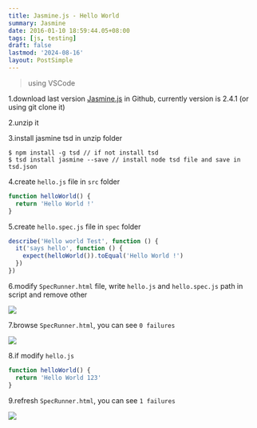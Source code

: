 ```yaml
---
title: Jasmine.js - Hello World
summary: Jasmine
date: 2016-01-10 18:59:44.05+08:00
tags: [js, testing]
draft: false
lastmod: '2024-08-16'
layout: PostSimple
---
```


> using VSCode

1.download last version [Jasmine.js](https://github.com/jasmine/jasmine/releases) in Github, currently version is 2.4.1 (or using git clone it)

2.unzip it

3.install jasmine tsd in unzip folder

```shell
$ npm install -g tsd // if not install tsd
$ tsd install jasmine --save // install node tsd file and save in tsd.json
```

4.create `hello.js` file in `src` folder

```js
function helloWorld() {
  return 'Hello World !'
}
```

5.create `hello.spec.js` file in `spec` folder

```js
describe('Hello world Test', function () {
  it('says hello', function () {
    expect(helloWorld()).toEqual('Hello World !')
  })
})
```

6.modify `SpecRunner.html` file, write `hello.js` and `hello.spec.js` path in script and remove other

![](/static/images/404.webp)

7.browse `SpecRunner.html`, you can see `0 failures`

![](/static/images/404.webp)

8.if modify `hello.js`

```js
function helloWorld() {
  return 'Hello World 123'
}
```

9.refresh `SpecRunner.html`, you can see `1 failures`

![](/static/images/404.webp)
